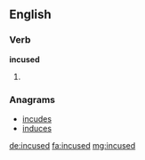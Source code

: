 ==English==

===Verb===
'''incused'''

# {{past of|incuse}}

===Anagrams===
* [[incudes#English|incudes]]
* [[induces#English|induces]]

[[de:incused]]
[[fa:incused]]
[[mg:incused]]